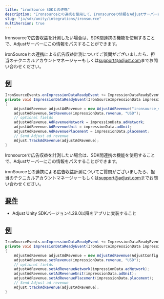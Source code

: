 ```yaml
---
title: "ironSource SDKとの連携"
description: "Ironsourceとの連携を使用して、Ironsourceの情報をAdjustサーバーにパスします。"
slug: "ja/sdk/unity/integrations/ironsource"
multiVersion: true
---
```


<SdkVersion version="v5">

Ironsourceで広告収益を計測したい場合は、SDK間連携の機能を使用することで、Adjustサーバーにこの情報をパスすることができます。

<Callout type="note">

ironSourceとの連携による広告収益計測についてご質問がございましたら、担当のテクニカルアカウントマネージャーもしくは[support@adjust.com](mailto:support@adjust.com)までお問い合わせください。

</Callout>

## [例](example)

```cs
IronSourceEvents.onImpressionDataReadyEvent += ImpressionDataReadyEvent;
private void ImpressionDataReadyEvent(IronSourceImpressionData impressionData)
{
    AdjustAdRevenue adjustAdRevenue = new AdjustAdRevenue("ironsource_sdk");
    adjustAdRevenue.SetRevenue(impressionData.revenue, "USD");
    // optional fields
    adjustAdRevenue.AdRevenueNetwork = impressionData.adNetwork;
    adjustAdRevenue.AdRevenueUnit = impressionData.adUnit;
    adjustAdRevenue.AdRevenuePlacement = impressionData.placement;
    // Send Adjust ad revenue
    Adjust.TrackAdRevenue(adjustAdRevenue);
}
```

</SdkVersion>
<SdkVersion version="v4">

Ironsourceで広告収益を計測したい場合は、SDK間連携の機能を使用することで、Adjustサーバーにこの情報をパスすることができます。

<Callout type="note">

ironSourceとの連携による広告収益計測についてご質問がございましたら、担当のテクニカルアカウントマネージャーもしくは[support@adjust.com](mailto:support@adjust.com)までお問い合わせください。

</Callout>

## [要件](requirements)

-  Adjust Unity SDKバージョン4\.29\.0以降をアプリに実装すること

## [例](example)

```cs
IronSourceEvents.onImpressionDataReadyEvent += ImpressionDataReadyEvent;
private void ImpressionDataReadyEvent(IronSourceImpressionData impressionData)
{
    AdjustAdRevenue adjustAdRevenue = new AdjustAdRevenue(AdjustConfig.AdjustAdRevenueSourceIronSource);
    adjustAdRevenue.setRevenue(impressionData.revenue, "USD");
    // optional fields
    adjustAdRevenue.setAdRevenueNetwork(impressionData.adNetwork);
    adjustAdRevenue.setAdRevenueUnit(impressionData.adUnit);
    adjustAdRevenue.setAdRevenuePlacement(impressionData.placement);
    // Send Adjust ad revenue
    Adjust.trackAdRevenue(adjustAdRevenue);
}
```

</SdkVersion>
